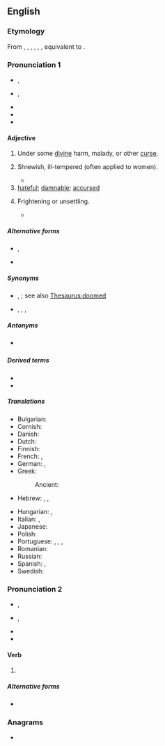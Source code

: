 {{also|cursèd}}
==English==

===Etymology===
From {{inh|en|enm|cursed}}, {{m|enm|cursd}}, {{m|enm|curst}}, {{m|enm|corsed}}, {{m|enm|curset}}, {{m|enm|cursyd}}, equivalent to {{suffix|en|curse|ed}}.

===Pronunciation 1===
* {{a|UK}} {{enPR|kûrsʹĭd|kûrst}}, {{IPA|en|/ˈkɜːsɪd/|/kɜːst/}}
* {{a|US}} {{enPR|kûrsʹĭd|kûrst}}, {{IPA|en|/ˈkɝsɪd/|/kɝst/|[ˈkʰɝsɪ̈d]|[kʰɝst]}}
* {{audio|en|En-us-cursed.ogg|Audio (US)}}
* {{rhymes|en|ɜː(ɹ)sɪd|ɜː(ɹ)st|s1=2|s2=1}}
* {{hyphenation|en|cursed}}

====Adjective====
{{en-adj|er|more}}

# Under some [[divine]] harm, malady, or other [[curse]].
# {{lb|en|obsolete}} Shrewish, ill-tempered (often applied to women).
#* {{RQ:Shakespeare Much Ado About Nothing Q|II|i|page=17|passage=''Leonato'' By my troth neece thou wilt neuer get thee a huſband, if thou be ſo [[shrewd|ſhrewd]] of thy tongue. / ''brother'' Infaith ſhees too '''curſt'''. / ''Beatrice'' Too '''curſt''' is more then '''curſt''', I ſhall leſſen Gods ſending that way, for it is ſaide, God ſends a '''curſt''' cow ſhort hornes, but to a cow too '''curſt''', he ſends none.}}
# [[hateful]]; [[damnable]]; [[accursed]]
#: {{ux|en|That '''cursed''' bird keeps stealing my milk!}}
# {{lb|en|colloquial}} Frightening or unsettling.
#* {{quote-journal|en|author=Brian Feldman|title=What Makes a Cursed Image?|titleurl=https://nymag.com/intelligencer/2016/10/what-makes-a-cursed-image.html|journal=[[w:New York (magazine)|New York]]|date=31 October 2016|passage=“Cursed images, to me, leave you with a general uneasy feeling,” the account’s [@cursedimages] anonymous author told {{w|Gizmodo}}. “There could be certain qualities, like someone looking directly at the camera or an orb floating in the background.”}}

=====Alternative forms=====
* {{l|en|cursèd}}, {{l|en|curséd}} {{qualifier|poetic}}
* {{l|en|curst}} {{qualifier|archaic}}

=====Synonyms=====
* {{sense|having some sort of divine harm}} {{l|en|accursed}}, {{l|en|cussed}} {{q|US slang}}; see also [[Thesaurus:doomed]]
* {{sense|shrewish}} {{l|en|harpyish}}, {{l|en|harpylike}}, {{l|en|shrewish}}, {{l|en|shrewlike}}

=====Antonyms=====
* {{sense|having some sort of divine harm}} {{l|en|blessed}}

=====Derived terms=====
* {{l|en|cursedly}}
* {{l|en|cursedness}}

=====Translations=====
{{trans-top|having some sort of divine harm}}
* Bulgarian: {{t+|bg|прокълнат}}
* Cornish: {{t|kw|molothek}}
* Danish: {{t|da|forbandet}}
* Dutch: {{t+|nl|vervloekt}}
* Finnish: {{t+|fi|kirottu}}
* French: {{t+|fr|maudit|m}}, {{t+|fr|maudite|f}}
* German: {{t+|de|verflucht}}, {{t+|de|verwünscht}}
* Greek: {{t+|el|καταραμένος|m}}
*: Ancient: {{t|grc|κατάρατος}}
* Hebrew: {{t|he|מקולל|m|tr=mequlal}}, {{t|he|מקוללת|f|tr=mequlelet}}, {{t+|he|אָרוּר|m|tr=arúr}}
{{trans-mid}}
* Hungarian: {{t+|hu|átkozott}}, {{t+|hu|elátkozott}}
* Italian: {{t+|it|maledetto|m}}, {{t+|it|maledetta|f}}
* Japanese: {{t|ja|呪われた|tr=のろわれた, norowareta}}
* Polish: {{t+|pl|przeklęty}}
* Portuguese: {{t+|pt|amaldiçoado|m}}, {{t|pt|amaldiçoada|f}}, {{t+|pt|maldito|m}}, {{t+|pt|maldita|f}}
* Romanian: {{t+|ro|blestemat}}
* Russian: {{t+|ru|проклятый}}
* Spanish: {{t+|es|maldito|m}}, {{t+|es|maldita|f}}
* Swedish: {{t+|sv|förbannad}}
{{trans-bottom}}

===Pronunciation 2===
* {{a|UK}} {{enPR|kûrst}}, {{IPA|en|/kɜːst/}}
* {{a|US}} {{enPR|kûrst}}, {{IPA|en|/kɝst/|[kʰɝst]}}
* {{rhymes|en|ɜː(ɹ)st|s=1}}
* {{hyphenation|en|cursed}}

====Verb====
{{head|en|verb form}}

# {{en-past of|curse}}

=====Alternative forms=====
* {{l|en|curst}} {{qualifier|archaic}}

===Anagrams===
* {{anagrams|en|a=cdersu|Ducres|crudes}}

{{catlangname|en|heteronyms|terms with unexpected syllabic -ed}}